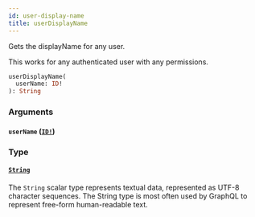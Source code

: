 ```yaml
---
id: user-display-name
title: userDisplayName
---
```


Gets the displayName for any user.

This works for any authenticated user with any permissions.

```graphql
userDisplayName(
  userName: ID!
): String

```

### Arguments

#### `userName` ([`ID!`](/developers/shared-apis/adminidentity-api/graphql/reference/scalars/id))

### Type

#### [`String`](/developers/shared-apis/adminidentity-api/graphql/reference/scalars/string)

The `String` scalar type represents textual data, represented as UTF-8 character sequences. The String type is most often used by GraphQL to represent free-form human-readable text.
